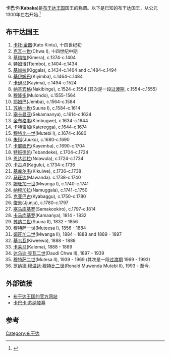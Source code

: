 {{copyedit|time=2013-04-29T09:26:37+00:00}}
'''卡巴卡'''('''Kabaka''')是[[布干达王国|布干达王国]]国王的称谓。以下是已知的布干达国王，从公元1300年左右开始.<ref>{{Cite web |url=http://www.royalark.net/Uganda/buganda2.htm |title=The Abalasangeye Dynasty of Buganda |access-date=2013-04-27 |archive-date=2021-01-26 |archive-url=https://web.archive.org/web/20210126045947/http://www.royalark.net/Uganda/buganda2.htm |dead-url=no }}</ref>

==布干达国王==
# [[卡托·金图|卡托·金图]](Kato Kintu), 十四世纪初
# [[克瓦一世|克瓦一世]](Chwa I), 十四世纪中期
# [[基梅拉|基梅拉]](Kimera), c.1374-c.1404
# [[特姆博|特姆博]](Ttembo), c.1404-c.1434
# [[基加拉|基加拉]](Kiggala), c.1434-c.1464 and c.1484-c.1494
# [[基伊姆巴|基伊姆巴]](Kiyimba), c.1464-c.1484
# [[卡伊马|卡伊马]](Kayima), c.1494-c.1524
# [[纳基宾格|纳基宾格]](Nakibinge), c.1524-c.1554 (其次是一段[[过渡期|过渡期]], c.1554-c.1555)
# [[穆隆多|穆隆多]](Mulondo), c.1555-1564
# [[耶姆巴|耶姆巴]](Jemba), c.1564-c.1584
# [[苏纳一世|苏纳一世]](Suuna I), c.1584-c.1614
# [[塞卡曼亚|塞卡曼亚]](Sekamaanya), c.1614-c.1634
# [[金布格韦|金布格韦]](Kimbugwe), c.1634-c.1644
# [[卡特雷加|卡特雷加]](Kateregga), c.1644-c.1674
# [[穆特比一世|穆特比一世]](Mutebi I), c.1674-c.1680
# [[朱科|朱科]](Juuko), c.1680-c.1690
# [[卡耶姆巴|卡耶姆巴]](Kayemba), c.1690-c.1704
# [[特班德凯|特班德凯]](Tebandeke), c.1704-c.1724
# [[恩达武拉|恩达武拉]](Ndawula), c.1724-c.1734
# [[卡古卢|卡古卢]](Kagulu), c.1734-c.1736
# [[基库尔韦|基库尔韦]](Kikulwe), c.1736-c.1738
# [[马旺达|马旺达]](Mawanda). c.1738-c.1740
# [[姆旺加一世|姆旺加一世]](Mwanga I), c.1740-c.1741
# [[纳穆加拉|纳穆加拉]](Namuggala), c.1741-c.1750
# [[克亚巴古|克亚巴古]](Kyabaggu), c.1750-c.1780
# [[俊朱|俊朱]](Jjunju), c.1780-c.1797
# [[塞马库基罗|塞马库基罗]](Semakookiro), c.1797-c.1814
# [[卡马库基罗|卡马库基罗]](Kamaanya), 1814 - 1832
# [[苏纳二世|苏纳二世]](Suuna II), 1832 - 1856
# [[穆特萨一世|穆特萨一世]](Muteesa I), 1856 - 1884
# [[姆旺加二世|姆旺加二世]](Mwanga II), 1884 - 1888 and 1889 - 1897
# [[基韦瓦|基韦瓦]](Kiweewa), 1888 - 1888
# [[卡莱马|卡莱马]](Kalema), 1888 - 1889 
# [[达乌迪·克瓦二世|达乌迪·克瓦二世]](Daudi Chwa II), 1897 - 1939
# [[穆特萨二世|穆特萨二世]](Mutesa II), 1939 - 1969 (其次是一段[[过渡期|过渡期]] 1969 - 1993)
# [[罗纳德·穆温达·穆特比二世|罗纳德·穆温达·穆特比二世]](Ronald Muwenda Mutebi II), 1993 - 至今.

== 外部链接 ==
* [http://www.buganda.or.ug 布干达王国的官方网站] {{Wayback|url=http://www.buganda.or.ug/ |date=20201124055017 }}
* [http://www.ugandatravelguide.com/wamala-tombs.html 卡巴卡·苏纳陵墓] {{Wayback|url=http://www.ugandatravelguide.com/wamala-tombs.html |date=20200221140330 }}

==参考==
{{reflist}}

[[Category:布干达|Category:布干达]]